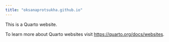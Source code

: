 ```yaml
---
title: "oksanaprotsukha.github.io"
---
```


This is a Quarto website.

To learn more about Quarto websites visit <https://quarto.org/docs/websites>.

